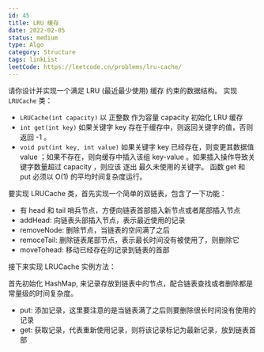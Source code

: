 ```yaml
---
id: 45
title: LRU 缓存
date: 2022-02-05
status: medium
type: Algo
category: Structure
tags: linkList
leetCode: https://leetcode.cn/problems/lru-cache/
---
```


<Note>

请你设计并实现一个满足 LRU (最近最少使用) 缓存 约束的数据结构。
实现 `LRUCache` 类：

- `LRUCache(int capacity)` 以 正整数 作为容量 capacity 初始化 LRU 缓存
- `int get(int key)` 如果关键字 key 存在于缓存中，则返回关键字的值，否则返回 -1 。
- `void put(int key, int value)` 如果关键字 key 已经存在，则变更其数据值 value ；如果不存在，则向缓存中插入该组 key-value 。如果插入操作导致关键字数量超过 capacity ，则应该 逐出 最久未使用的关键字。
  函数 get 和 put 必须以 O(1) 的平均时间复杂度运行。

</Note>

要实现 LRUCache 类，首先实现一个简单的双链表，包含了一下功能：

- 有 head 和 tail 哨兵节点，方便向链表首部插入新节点或者尾部插入节点
- addHead: 向链表头部插入节点，表示最近使用的记录
- removeNode: 删除节点，当链表的空间满了之后
- remoceTail: 删除链表尾部节点，表示最长时间没有被使用了，则删除它
- moveTohead: 移动已经存在的记录到链表的首部

接下来实现 LRUCache 实例方法：

首先初始化 HashMap, 来记录存放到链表中的节点，配合链表查找或者删除都是常量级的时间复杂度。

- put: 添加记录，这里要注意的是当链表满了之后则要删除很长时间没有使用的记录
- get: 获取记录，代表重新使用记录，则将该记录标记为最新记录，放到链表首部

